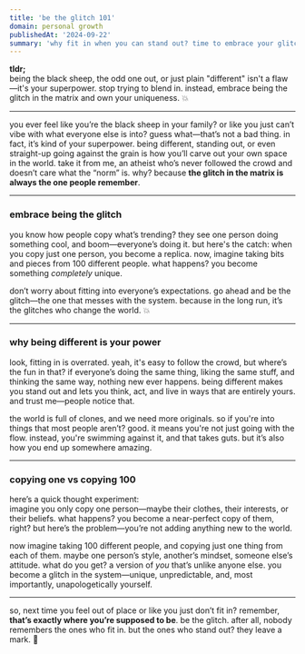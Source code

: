 ```yaml
---
title: 'be the glitch 101'
domain: personal growth
publishedAt: '2024-09-22'
summary: 'why fit in when you can stand out? time to embrace your glitch mode and be unapologetically *you*!'
---
```


**tldr;**  
being the black sheep, the odd one out, or just plain "different" isn't a flaw—it's your superpower. stop trying to blend in. instead, embrace being the glitch in the matrix and own your uniqueness. 💥

---

you ever feel like you’re the black sheep in your family? or like you just can’t vibe with what everyone else is into? guess what—that’s not a bad thing. in fact, it’s kind of your superpower. being different, standing out, or even straight-up going against the grain is how you’ll carve out your own space in the world. take it from me, an atheist who’s never followed the crowd and doesn’t care what the “norm” is. why? because **the glitch in the matrix is always the one people remember**.

---

### embrace being the glitch

you know how people copy what’s trending? they see one person doing something cool, and boom—everyone’s doing it. but here's the catch: when you copy just one person, you become a replica. now, imagine taking bits and pieces from 100 different people. what happens? you become something *completely* unique.

don’t worry about fitting into everyone’s expectations. go ahead and be the glitch—the one that messes with the system. because in the long run, it’s the glitches who change the world. 💥

---

### why being different is your power

look, fitting in is overrated. yeah, it's easy to follow the crowd, but where’s the fun in that? if everyone’s doing the same thing, liking the same stuff, and thinking the same way, nothing new ever happens. being different makes you stand out and lets you think, act, and live in ways that are entirely yours. and trust me—people notice that.

the world is full of clones, and we need more originals. so if you're into things that most people aren’t? good. it means you're not just going with the flow. instead, you're swimming against it, and that takes guts. but it’s also how you end up somewhere amazing.

---

### copying one vs copying 100

here’s a quick thought experiment:  
imagine you only copy one person—maybe their clothes, their interests, or their beliefs. what happens? you become a near-perfect copy of them, right? but here’s the problem—you’re not adding anything new to the world.

now imagine taking 100 different people, and copying just one thing from each of them. maybe one person’s style, another’s mindset, someone else’s attitude. what do you get? a version of *you* that’s unlike anyone else. you become a glitch in the system—unique, unpredictable, and, most importantly, unapologetically yourself.

---

so, next time you feel out of place or like you just don’t fit in? remember, **that’s exactly where you’re supposed to be**. be the glitch. after all, nobody remembers the ones who fit in. but the ones who stand out? they leave a mark. 👾
